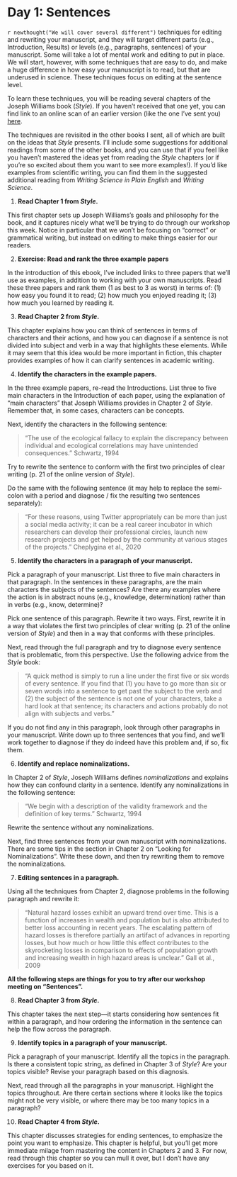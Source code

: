 # Day 1: Sentences 

`r newthought("We will cover several different")` techniques for editing and rewriting
your manuscript, and they will target different parts (e.g., Introduction, Results) or 
levels (e.g., paragraphs, sentences) of your manuscript. Some will take a lot of mental 
work and editing to put in place. We will start, however, with some techniques that
are easy to do, and make a huge difference in how easy your manuscript is to read, but
that are underused in science. These techniques focus on editing at the sentence level.

To learn these techniques, you will be reading several chapters of the Joseph
Williams book (*Style*). If you haven't received that one yet, you can find link
to an online scan of an earlier version (like the one I've sent you)
[here](https://sites.duke.edu/niou/files/2014/07/WilliamsJosephM1990StyleTowardClarityandGrace.pdf).

The techniques are revisited in the other books I sent, all of which are built on 
the ideas that *Style* presents. I'll include some suggestions for additional readings 
from some of the other books, and you can use that if you feel like you haven't mastered
the ideas yet from reading the *Style* chapters (or if you're so excited about them you 
want to see more examples!). If you'd like examples from scientific writing, you can find 
them in the suggested additional reading from *Writing Science in Plain English* and 
*Writing Science*. 

1. **Read Chapter 1 from *Style*.** 

This first chapter sets up Joseph Williams's goals and philosophy for the book,
and it captures nicely what we'll be trying to do through our workshop this
week. Notice in particular that we won't be focusing on "correct" or grammatical
writing, but instead on editing to make things easier for our readers.

2. **Exercise: Read and rank the three example papers**

In the introduction of this ebook, I've included links to three papers that
we'll use as examples, in addition to working with your own manuscripts. Read
these three papers and rank them (1 as best to 3 as worst) in terms of: (1) how
easy you found it to read; (2) how much you enjoyed reading it; (3) how much you
learned by reading it.

3. **Read Chapter 2 from *Style*.**

This chapter explains how you can think of sentences in terms of characters and 
their actions, and how you can diagnose if a sentence is not divided into 
subject and verb in a way that highlights these elements. While it may seem that
this idea would be more important in fiction, this chapter provides examples of how
it can clarify sentences in academic writing.

4. **Identify the characters in the example papers.**

In the three example papers, re-read the Introductions. List three to five main 
characters in the Introduction of each paper, using the explanation of "main characters"
that Joseph Williams provides in Chapter 2 of *Style*. Remember that, in some cases, 
characters can be concepts. 

Next, identify the characters in the following sentence:

> "The use of the ecological fallacy to explain the discrepancy between
individual and ecological correlations may have unintended consequences."
Schwartz, 1994

Try to rewrite the sentence to conform with the first two principles of clear
writing (p. 21 of the online version of *Style*).

Do the same with the following sentence (it may help to replace the semi-colon
with a period and diagnose / fix the resulting two sentences separately): 

> "For these reasons, using Twitter appropriately can be more than just a social
media activity; it can be a real career incubator in which researchers can
develop their professional circles, launch new research projects and get helped
by the community at various stages of the projects." Cheplygina et al., 2020

5. **Identify the characters in a paragraph of your manuscript.**

Pick a paragraph of your manuscript. List three to five main characters in that paragraph.
In the sentences in these paragraphs, are the main characters the subjects of the 
sentences? Are there any examples where the action is in abstract nouns (e.g., knowledge, 
determination) rather than in verbs (e.g., know, determine)?

Pick one sentence of this paragraph. Rewrite it two ways. First, rewrite it in a way that
violates the first two principles of clear writing (p. 21 of the online version of *Style*)
and then in a way that conforms with these principles. 

Next, read through the full paragraph and try to diagnose every sentence that is
problematic, from this perspective. Use the following advice from the *Style*
book:


> "A quick method is simply to run a line under the first five or six words of
every sentence. If you find that (1) you have to go more than six or seven words
into a sentence to get past the subject to the verb and (2) the subject of the
sentence is not one of your characters, take a hard look at that sentence; its
characters and actions probably do not align with subjects and verbs."

If you do not find any in this paragraph, look through other paragraphs in your 
manuscript. Write down up to three sentences that you find, and we'll work together
to diagnose if they do indeed have this problem and, if so, fix them.

6. **Identify and replace nominalizations.**

In Chapter 2 of *Style*, Joseph Williams defines *nominalizations* and explains how 
they can confound clarity in a sentence. Identify any nominalizations in the following
sentence: 

> "We begin with a description of the validity framework and the definition of
key terms." Schwartz, 1994

Rewrite the sentence without any nominalizations. 

Next, find three sentences from your own manuscript with nominalizations. There
are some tips in the section in Chapter 2 on "Looking for Nominalizations".
Write these down, and then try rewriting them to remove the nominalizations.

7. **Editing sentences in a paragraph.**

Using all the techniques from Chapter 2, diagnose problems in the following 
paragraph and rewrite it: 

> "Natural hazard losses exhibit an upward trend over time. This is a function
of increases in wealth and population but is also attributed to better loss
accounting in recent years. The escalating pattern of hazard losses is therefore
partially an artifact of advances in reporting losses, but how much or how
little this effect contributes to the skyrocketing losses in comparison to
effects of population growth and increasing wealth in high hazard areas is
unclear." Gall et al., 2009

**All the following steps are things for you to try after our workshop 
meeting on "Sentences".**

8. **Read Chapter 3 from *Style*.**

This chapter takes the next step---it starts considering how sentences fit 
within a paragraph, and how ordering the information in the sentence can 
help the flow across the paragraph. 

9. **Identify topics in a paragraph of your manuscript.**

Pick a paragraph of your manuscript. Identify all the topics in the paragraph. 
Is there a consistent topic string, as defined in Chapter 3 of *Style*? 
Are your topics visible? Revise your paragraph based on this diagnosis.

Next, read through all the paragraphs in your manuscript. Highlight the topics
throughout. Are there certain sections where it looks like the topics might not
be very visible, or where there may be too many topics in a paragraph?

10. **Read Chapter 4 from *Style*.**

This chapter discusses strategies for ending sentences, to emphasize the point
you want to emphasize. This chapter is helpful, but you'll get more immediate
milage from mastering the content in Chapters 2 and 3. For now, read through
this chapter so you can mull it over, but I don't have any exercises for you
based on it.

